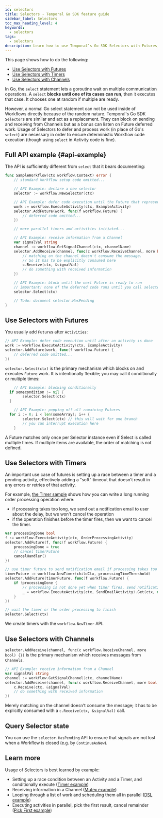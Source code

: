 ```yaml
---
id: selectors
title: Selectors - Temporal Go SDK feature guide
sidebar_label: Selectors
toc_max_heading_level: 4
keywords:
  - selectors
tags:
  - selectors
description: Learn how to use Temporal’s Go SDK Selectors with Futures, Timers, and Channels. Ensure deterministic Workflow execution and handle multiple parallel tasks efficiently.
---
```


This page shows how to do the following:

- [Use Selectors with Futures](#use-selectors-with-futures)
- [Use Selectors with Timers](#use-selectors-with-timers)
- [Use Selectors with Channels](#use-selectors-with-channels)

In Go, the `select` statement lets a goroutine wait on multiple communication operations.
A `select` **blocks until one of its cases can run**, then it executes that case.
It chooses one at random if multiple are ready.

However, a normal Go select statement can not be used inside of Workflows directly because of the random nature.
Temporal's Go SDK `Selector`s are similar and act as a replacement.
They can block on sending and receiving from Channels but as a bonus can listen on Future deferred work.
Usage of Selectors to defer and process work (in place of Go's `select`) are necessary in order to ensure deterministic Workflow code execution (though using `select` in Activity code is fine).

## Full API example {#api-example}

The API is sufficiently different from `select` that it bears documenting:

```go
func SampleWorkflow(ctx workflow.Context) error {
	// standard Workflow setup code omitted...

	// API Example: declare a new selector
	selector := workflow.NewSelector(ctx)

	// API Example: defer code execution until the Future that represents Activity result is ready
	work := workflow.ExecuteActivity(ctx, ExampleActivity)
	selector.AddFuture(work, func(f workflow.Future) {
		// deferred code omitted...
	})

	// more parallel timers and activities initiated...

	// API Example: receive information from a Channel
	var signalVal string
	channel := workflow.GetSignalChannel(ctx, channelName)
	selector.AddReceive(channel, func(c workflow.ReceiveChannel, more bool) {
		// matching on the channel doesn't consume the message.
	 	// So it has to be explicitly consumed here
		c.Receive(ctx, &signalVal)
		// do something with received information
	})

	// API Example: block until the next Future is ready to run
	// important! none of the deferred code runs until you call selector.Select
	selector.Select(ctx)

	// Todo: document selector.HasPending
}
```

## Use Selectors with Futures

You usually add `Future`s after `Activities`:

```go
// API Example: defer code execution until after an activity is done
work := workflow.ExecuteActivity(ctx, ExampleActivity)
selector.AddFuture(work, func(f workflow.Future) {
	// deferred code omitted...
})
```

`selector.Select(ctx)` is the primary mechanism which blocks on and executes `Future` work.
It is intentionally flexible; you may call it conditionally or multiple times:

```go
	// API Example: blocking conditionally
  if somecondition != nil {
		selector.Select(ctx)
  }

	// API Example: popping off all remaining Futures
  for i := 0; i < len(someArray); i++ {
		selector.Select(ctx) // this will wait for one branch
		// you can interrupt execution here
	}
```

A Future matches only once per Selector instance even if Select is called multiple times.
If multiple items are available, the order of matching is not defined.

## Use Selectors with Timers

An important use case of futures is setting up a race between a timer and a pending activity, effectively adding a "soft" timeout that doesn't result in any errors or retries of that activity.

For example, [the Timer sample](https://github.com/temporalio/samples-go/blob/master/timer) shows how you can write a long running order processing operation where:

- if processing takes too long, we send out a notification email to user about the delay, but we won't cancel the operation
- if the operation finishes before the timer fires, then we want to cancel the timer.

```go
var processingDone bool
f := workflow.ExecuteActivity(ctx, OrderProcessingActivity)
selector.AddFuture(f, func(f workflow.Future) {
	processingDone = true
	// cancel timerFuture
	cancelHandler()
})

// use timer future to send notification email if processing takes too long
timerFuture := workflow.NewTimer(childCtx, processingTimeThreshold)
selector.AddFuture(timerFuture, func(f workflow.Future) {
	if !processingDone {
		// processing is not done yet when timer fires, send notification email
		_ = workflow.ExecuteActivity(ctx, SendEmailActivity).Get(ctx, nil)
	}
})

// wait the timer or the order processing to finish
selector.Select(ctx)
```

We create timers with the `workflow.NewTimer` API.

## Use Selectors with Channels

`selector.AddReceive(channel, func(c workflow.ReceiveChannel, more bool) {})` is the primary mechanism which receives messages from `Channels`.

```go
// API Example: receive information from a Channel
var signalVal string
channel := workflow.GetSignalChannel(ctx, channelName)
selector.AddReceive(channel, func(c workflow.ReceiveChannel, more bool) {
	c.Receive(ctx, &signalVal)
	// do something with received information
})
```

Merely matching on the channel doesn't consume the message; it has to be explicitly consumed with a `c.Receive(ctx, &signalVal)` call.

## Query Selector state

You can use the `selector.HasPending` API to ensure that signals are not lost when a Workflow is closed (e.g. by `ContinueAsNew`).

## Learn more

Usage of Selectors is best learned by example:

- Setting up a race condition between an Activity and a Timer, and conditionally execute ([Timer example](https://github.com/temporalio/samples-go/blob/14980b3792cc3a8447318fefe9a73fe0a580d4b9/timer/workflow.go))
- Receiving information in a Channel ([Mutex example](https://github.com/temporalio/samples-go/blob/14980b3792cc3a8447318fefe9a73fe0a580d4b9/mutex/mutex_workflow.go))
- Looping through a list of work and scheduling them all in parallel ([DSL example](https://github.com/temporalio/samples-go/blob/14980b3792cc3a8447318fefe9a73fe0a580d4b9/dsl/workflow.go))
- Executing activities in parallel, pick the first result, cancel remainder ([Pick First example](https://github.com/temporalio/samples-go/blob/14980b3792cc3a8447318fefe9a73fe0a580d4b9/pickfirst/pickfirst_workflow.go))
